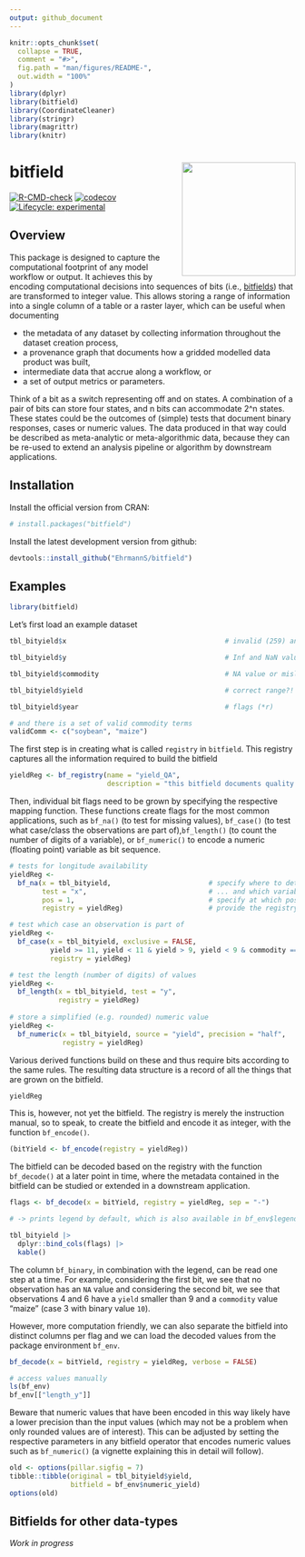```yaml
---
output: github_document
---
```


<!-- README.md is generated from README.Rmd. Please edit that file -->

```r
knitr::opts_chunk$set(
  collapse = TRUE,
  comment = "#>",
  fig.path = "man/figures/README-",
  out.width = "100%"
)
library(dplyr)
library(bitfield)
library(CoordinateCleaner)
library(stringr)
library(magrittr)
library(knitr)
```

# bitfield <a href='https://github.com/ehrmanns/bitfield/'><img src='man/figures/logo.svg' align="right" height="200" /></a>

<!-- badges: start -->
<!-- [![CRAN\_Status\_Badge](http://www.r-pkg.org/badges/version/)](https://cran.r-project.org/package=) -->
<!-- [![DOI](https://zenodo.org/badge/DOI/)](https://doi.org/) -->

[![R-CMD-check](https://github.com/ehrmanns/bitfield/workflows/R-CMD-check/badge.svg)](https://github.com/ehrmanns/bitfield/actions)
[![codecov](https://codecov.io/gh/ehrmanns/bitfield/branch/master/graph/badge.svg?token=hjppymcGr3)](https://codecov.io/gh/ehrmanns/bitfield)
[![Lifecycle: experimental](https://img.shields.io/badge/lifecycle-experimental-orange.svg)](https://lifecycle.r-lib.org/articles/stages.html#experimental)

<!-- [![](http://cranlogs.r-pkg.org/badges/grand-total/)](https://cran.r-project.org/package=) -->
<!-- badges: end -->

## Overview

This package is designed to capture the computational footprint of any model workflow or output. It achieves this by encoding computational decisions into sequences of bits (i.e., [bitfields](https://en.wikipedia.org/wiki/Bit_field)) that are transformed to integer value. This allows storing a range of information into a single column of a table or a raster layer, which can be useful when documenting 

  - the metadata of any dataset by collecting information throughout the dataset creation process, 
  - a provenance graph that documents how a gridded modelled data product was built, 
  - intermediate data that accrue along a workflow, or 
  - a set of output metrics or parameters.

Think of a bit as a switch representing off and on states. A combination of a pair of bits can store four states, and n bits can accommodate 2^n states. These states could be the outcomes of (simple) tests that document binary responses, cases or numeric values. The data produced in that way could be described as meta-analytic or meta-algorithmic data, because they can be re-used to extend an analysis pipeline or algorithm by downstream applications.

## Installation

Install the official version from CRAN:

```r
# install.packages("bitfield")
```

Install the latest development version from github:

```r
devtools::install_github("EhrmannS/bitfield")
```


## Examples

```r
library(bitfield)
```

Let's first load an example dataset

```r
tbl_bityield$x                                       # invalid (259) and improbable (0) coordinate value

tbl_bityield$y                                       # Inf and NaN value

tbl_bityield$commodity                               # NA value or mislabelled term ("honey")

tbl_bityield$yield                                   # correct range?!

tbl_bityield$year                                    # flags (*r)

# and there is a set of valid commodity terms
validComm <- c("soybean", "maize")
```

The first step is in creating what is called `registry` in `bitfield`. This registry captures all the information required to build the bitfield

```r
yieldReg <- bf_registry(name = "yield_QA",
                        description = "this bitfield documents quality assessment in a table of yield data.")
```

Then, individual bit flags need to be grown by specifying the respective mapping function. These functions create flags for the most common applications, such as `bf_na()` (to test for missing values), `bf_case()` (to test what case/class the observations are part of),`bf_length()` (to count the number of digits of a variable), or `bf_numeric()` to encode a numeric (floating point) variable as bit sequence.
  
```r
# tests for longitude availability
yieldReg <- 
  bf_na(x = tbl_bityield,                        # specify where to determine flags
        test = "x",                              # ... and which variable to test
        pos = 1,                                 # specify at which position to store the flag
        registry = yieldReg)                     # provide the registry to update

# test which case an observation is part of
yieldReg <- 
  bf_case(x = tbl_bityield, exclusive = FALSE,
          yield >= 11, yield < 11 & yield > 9, yield < 9 & commodity == "maize",
          registry = yieldReg)

# test the length (number of digits) of values
yieldReg <- 
  bf_length(x = tbl_bityield, test = "y",
            registry = yieldReg)
  
# store a simplified (e.g. rounded) numeric value
yieldReg <-
  bf_numeric(x = tbl_bityield, source = "yield", precision = "half",
             registry = yieldReg)
```

Various derived functions build on these and thus require bits according to the same rules. The resulting data structure is a record of all the things that are grown on the bitfield.

```r
yieldReg
```

This is, however, not yet the bitfield. The registry is merely the instruction manual, so to speak, to create the bitfield and encode it as integer, with the function `bf_encode()`.

```r
(bitYield <- bf_encode(registry = yieldReg))
```

The bitfield can be decoded based on the registry with the function `bf_decode()` at a later point in time, where the metadata contained in the bitfield can be studied or extended in a downstream application.

```r
flags <- bf_decode(x = bitYield, registry = yieldReg, sep = "-")

# -> prints legend by default, which is also available in bf_env$legend

tbl_bityield |>
  dplyr::bind_cols(flags) |>
  kable()
```

The column `bf_binary`, in combination with the legend, can be read one step at a time. For example, considering the first bit, we see that no observation has an `NA` value and considering the second bit, we see that observations 4 and 6 have a `yield` smaller than 9 and a `commodity` value "maize" (case 3 with binary value `10`).

However, more computation friendly, we can also separate the bitfield into distinct columns per flag and we can load the decoded values from the package environment `bf_env`. 

```r
bf_decode(x = bitYield, registry = yieldReg, verbose = FALSE)

# access values manually
ls(bf_env)
bf_env[["length_y"]]
```

Beware that numeric values that have been encoded in this way likely have a lower precision than the input values (which may not be a problem when only rounded values are of interest). This can be adjusted by setting the respective parameters in any bitfield operator that encodes numeric values such as `bf_numeric()` (a vignette explaining this in detail will follow).

```r
old <- options(pillar.sigfig = 7)
tibble::tibble(original = tbl_bityield$yield, 
               bitfield = bf_env$numeric_yield)
options(old)
```

## Bitfields for other data-types

*Work in progress*

<!-- ```{r} -->
<!-- library(terra, warn.conflicts = FALSE) -->

<!-- rst_bityield <- rast(system.file("ex/rst_bityield.tif", package = "bitfield")) -->
<!-- levels(rst_bityield$commodity) <- tibble(id = 1:3, commodity = c("soybean", "maize", "honey")) -->

<!-- plot(rst_bityield) -->
<!-- ``` -->
